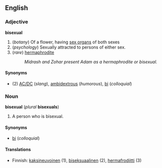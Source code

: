 ==English==
===Adjective===
'''bisexual'''
#(''botany'') Of a flower, having [[sex organ]]s of both sexes 
#(''psychology'') Sexually attracted to persons of either sex.
#(''rare'') [[hermaphrodite]]
#:''Midrash and Zohar present Adam as a hermaphrodite or bisexual.''

====Synonyms====
*(2) [[AC/DC]] (''slang''), [[ambidextrous]] (''humorous''), [[bi]] (''colloquial'')

===Noun===
'''bisexual''' (''plural'' '''bisexuals''')

#A person who is bisexual.

====Synonyms====
*[[bi]] (''colloquial'')

====Translations====

*Finnish: [[kaksineuvoinen]] (1), [[biseksuaalinen]] (2), [[hermafrodiitti]] (3)